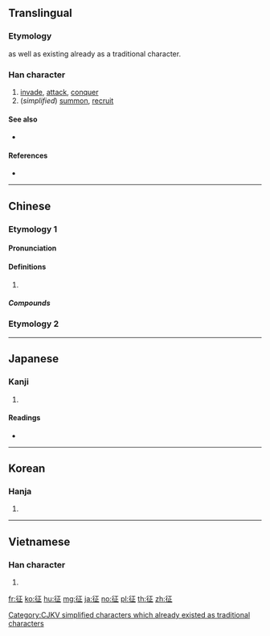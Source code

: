 {{also|徴|徵}}
==Translingual==
{{ja-forms|征|征|征/[[徵]]}}

===Etymology===
{{Han compound|彳|正|c1=s|c2=p|ls=psc}}

{{Han simp|徵|f=|t=正}} as well as existing already as a traditional character.

[[Category:CJKV simplified characters which already existed as traditional characters]]

===Han character===
{{Han char|rn=60|rad=彳|as=05|sn=8|four=21211|canj=HOMYM|ids=⿰彳正}}

# [[invade]], [[attack]], [[conquer]]
# (''simplified'') [[summon]], [[recruit]]

====See also====
* {{l|mul|従}} <!-- visually similar -->

====References====
* {{Han ref|kx=0365.370|dkj=10077|dj=0686.040|hdz=20815.020|uh=5F81|ud=24449|bh=A9BA|bd=43450}}

----

==Chinese==
{{zh-forms}}

===Etymology 1===

====Pronunciation====
{{zh-pron
|m=zhēng
|c=zing1
|mn=teng
|mc=y
|oc=y
|ma=
|cat=v,n
}}

====Definitions====
{{zh-hanzi}}

# {{rfdef|lang=zh}}

=====Compounds=====
{{der3|title=Compounds
|{{zh-l|征程}}
|{{zh-l|征伐}}
|{{zh-l|征服}}
|{{zh-l|征討/征讨}}
|{{zh-l|征途}}
|{{zh-l|征戰/征战}}
}}

===Etymology 2===
{{zh-see|徵}}

----

==Japanese==

===Kanji===
{{ja-kanji|grade=c|rs=彳05}}

# {{defn|lang=ja|sort=彳05}}

====Readings====
* {{ja-readings|on=[[せい]] (sei)|kun=[[うつ]] (utsu), [[ゆく]] (yuku), [[とる]] (toru)}}

----

==Korean==

===Hanja===
{{ko-hanja|hangeul=정|eumhun=|rv=jeong|mr=chŏng|y=ceng}}

# {{defn|lang=ko|sort=彳05}}

----

==Vietnamese==

===Han character===
{{vi-readings|rs=彳05|hanviet=chinh}}

# {{defn|lang=vi|sort=彳05}}

[[fr:征]]
[[ko:征]]
[[hu:征]]
[[mg:征]]
[[ja:征]]
[[no:征]]
[[pl:征]]
[[th:征]]
[[zh:征]]